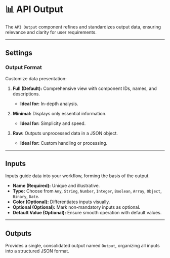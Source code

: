 # 📊 API Output

The `API Output` component refines and standardizes output data, ensuring relevance and clarity for user requirements.

<Arcade  src="https://demo.arcade.software/BDTiFUzkoQo0nVtWLfI1?embed&embed_mobile=tab&embed_desktop=inline&show_copy_link=true" title="API Output | SmythOS"/>

---

## Settings

### Output Format

Customize data presentation:

1. **Full (Default):** Comprehensive view with component IDs, names, and descriptions. 
   - **Ideal for:** In-depth analysis.
  
2. **Minimal:** Displays only essential information.
   - **Ideal for:** Simplicity and speed.
  
3. **Raw:** Outputs unprocessed data in a JSON object.
   - **Ideal for:** Custom handling or processing.

---

## Inputs

Inputs guide data into your workflow, forming the basis of the output.

- **Name (Required):** Unique and illustrative.
- **Type:** Choose from `Any`, `String`, `Number`, `Integer`, `Boolean`, `Array`, `Object`, `Binary`, `Date`.
- **Color (Optional):** Differentiates inputs visually.
- **Optional (Optional):** Mark non-mandatory inputs as optional.
- **Default Value (Optional):** Ensure smooth operation with default values.

---

## Outputs

Provides a single, consolidated output named `Output`, organizing all inputs into a structured JSON format.